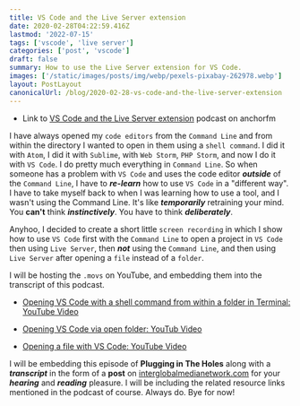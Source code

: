 ```yaml
---
title: VS Code and the Live Server extension
date: 2020-02-28T04:22:59.416Z
lastmod: '2022-07-15'
tags: ['vscode', 'live server']
categories: ['post', 'vscode']
draft: false
summary: How to use the Live Server extension for VS Code.
images: ['/static/images/posts/img/webp/pexels-pixabay-262978.webp']
layout: PostLayout
canonicalUrl: /blog/2020-02-28-vs-code-and-the-live-server-extension
---
```


<Pexels
	src="/static/images/posts/img/webp/pexels-pixabay-262978.webp"
	author="Pixabay"
	alt="VS Code and the Live Server extension"
	srcUrl="https://www.pexels.com/photo/blur-breakfast-chef-cooking-262978/"
	authorUrl="https://www.pexels.com/@pixabay/"
/>

-   Link to
    [VS Code and the Live Server extension](https://anchor.fm/maria-campbell/episodes/VS-Code-and-the-Live-Server-extension-eb4kd6)
    podcast on anchorfm

I have always opened my `code editors` from the `Command Line` and from within
the directory I wanted to open in them using a `shell command`. I did it with
`Atom`, I did it with `Sublime`, with `Web Storm`, `PHP Storm`, and now I do it
with `VS Code`. I do pretty much everything in `Command Line`. So when someone
has a problem with `VS Code` and uses the code editor _**outside**_ of the
`Command Line`, I have to _**re-learn**_ how to use `VS Code` in a "different
way". I have to take myself back to when I was learning how to use a tool, and I
wasn't using the Command Line. It's like _**temporarily**_ retraining your mind.
You **can't** think _**instinctively**_. You have to think _**deliberately**_.

Anyhoo, I decided to create a short little `screen recording` in which I show
how to use `VS Code` first with the `Command Line` to open a project in
`VS Code` then using `Live Server`, then _**not**_ using the `Command Line`, and
then using `Live Server` after opening a `file` instead of a `folder`.

I will be hosting the `.movs` on YouTube, and embedding them into the transcript
of this podcast.

-   [Opening VS Code with a shell command from within a folder in Terminal: YouTube Video](https://www.youtube.com/embed/YwhdDMT_dFU)

-   [Opening VS Code via open folder: YouTub Video](https://www.youtube.com/embed/TisNvwkW1aI)

-   [Opening a file with VS Code: YouTube Video](https://www.youtube.com/embed/906ebkHmHsI)

I will be embedding this episode of **Plugging in The Holes** along with a
_**transcript**_ in the form of a **post** on
[interglobalmedianetwork.com](https://www.interglobalmedianetwork.com/) for your
_**hearing**_ and _**reading**_ pleasure. I will be including the related
resource links mentioned in the podcast of course. Always do. Bye for now!
